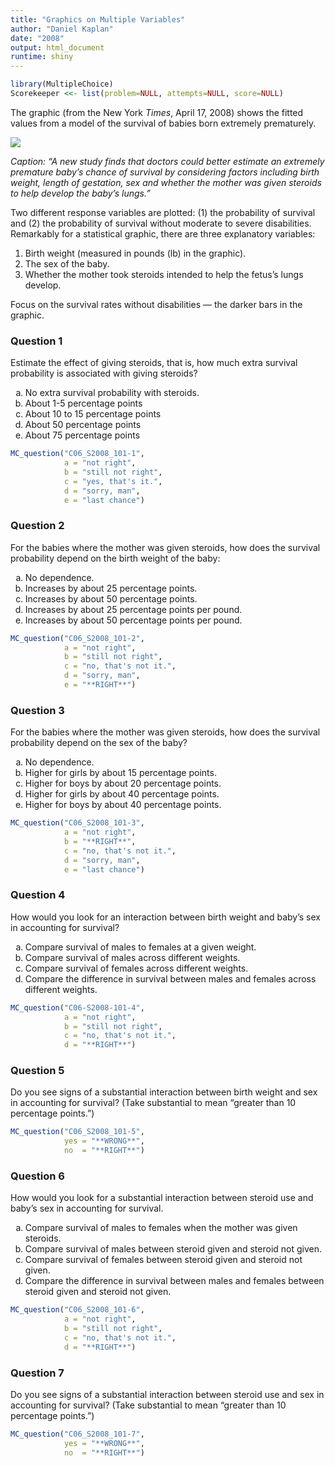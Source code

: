 ```yaml
---
title: "Graphics on Multiple Variables"
author: "Daniel Kaplan"
date: "2008"
output: html_document
runtime: shiny
---
```


```r
library(MultipleChoice)
Scorekeeper <<- list(problem=NULL, attempts=NULL, score=NULL)
```


The graphic (from the New York *Times*, April 17, 2008) shows the 
fitted values from a model of the survival of babies born extremely prematurely.

![](Images/babylarge.jpg)

<!-- ![](Images/babylarge-2.jpg) ![](Images/babylarge-1.jpg) -->


*Caption: "A new study finds that doctors could better
estimate an extremely premature baby's chance of survival by
considering factors including birth weight, length of gestation, sex
and whether the mother was given steroids to help develop the baby's lungs."*



Two different response variables are plotted: (1) the probability of survival 
and (2) the probability of survival without moderate to severe disabilities.
Remarkably for a statistical graphic, there are three explanatory variables:
<!-- begin enumerate -->

#. Birth weight (measured in pounds (lb) in the graphic).
<!--  #. Whether the birth was a single baby or involved multiple babies. -->
#. The sex of the baby.
#. Whether the mother took steroids intended to help the fetus's lungs develop.  
<!-- end enumerate -->

Focus on the survival rates without disabilities --- the darker bars in
the graphic.

<!-- begin enumerate -->


### Question 1

Estimate the effect of giving steroids, that is, how much extra
survival probability is associated with giving steroids?
<!-- begin MultipleChoice -->

a. No extra survival probability with steroids.
b. About 1-5 percentage points
c. About 10 to 15 percentage points
d. About 50 percentage points
e. About 75 percentage points
<!-- end MultipleChoice -->

```r
MC_question("C06_S2008_101-1", 
            a = "not right",
            b = "still not right",
            c = "yes, that's it.",
            d = "sorry, man",
            e = "last chance")
```

### Question 2

For the babies where the mother was given steroids, how does the
survival probability depend on the birth weight of the baby:


a. No dependence.
b. Increases by about 25 percentage points.
c. Increases by about 50 percentage points.
d. Increases by about 25 percentage points per pound.
e. Increases by about 50 percentage points per pound.


```r
MC_question("C06_S2008_101-2", 
            a = "not right",
            b = "still not right",
            c = "no, that's not it.",
            d = "sorry, man",
            e = "**RIGHT**")
```


### Question 3

For the babies where the mother was given steroids, how does the
survival probability depend on the sex of the baby?

a. No dependence.
b. Higher for girls by about 15 percentage points.
c. Higher for boys by about 20 percentage points.
d. Higher for girls by about 40 percentage points.
e. Higher for boys by about 40 percentage points.

```r
MC_question("C06_S2008_101-3", 
            a = "not right",
            b = "**RIGHT**",
            c = "no, that's not it.",
            d = "sorry, man",
            e = "last chance")
```


### Question 4

How would you look for an interaction between birth weight and baby's sex in accounting for survival?

a. Compare survival of males to females at a given weight.
b. Compare survival of males across different weights.
c. Compare survival of females across different weights.
d. Compare the difference in survival between males and females across different weights.

```r
MC_question("C06-S2008-101-4", 
            a = "not right",
            b = "still not right",
            c = "no, that's not it.",
            d = "**RIGHT**")
```


### Question 5

Do you see signs of a substantial interaction between birth
weight and sex in accounting for survival?  (Take substantial to
mean "greater than 10 percentage points.") 

```r
MC_question("C06_S2008_101-5", 
            yes = "**WRONG**",
            no  = "**RIGHT**")
```

### Question 6

How would you look for a substantial interaction between steroid use and baby's sex in accounting for survival. 

a. Compare survival of males to females when the mother was given steroids.
b. Compare survival of males between steroid given and steroid not
  given.
c. Compare survival of females between steroid given and steroid
  not given.
d. Compare the difference in survival between males and females
  between steroid given and steroid not given.

```r
MC_question("C06_S2008_101-6", 
            a = "not right",
            b = "still not right",
            c = "no, that's not it.",
            d = "**RIGHT**")
```


### Question 7

Do you see signs of a substantial interaction between steroid use and sex in accounting for survival?  (Take substantial to mean "greater than 10 percentage points.") 

```r
MC_question("C06_S2008_101-7", 
            yes = "**WRONG**",
            no  = "**RIGHT**")
```


